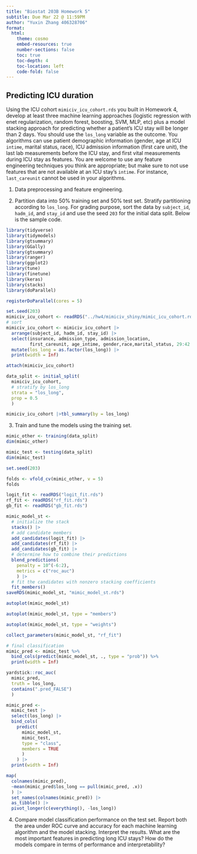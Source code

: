 ```yaml
---
title: "Biostat 203B Homework 5"
subtitle: Due Mar 22 @ 11:59PM
author: "Yuxin Zhang 406328706"
format:
  html:
    theme: cosmo
    embed-resources: true
    number-sections: false
    toc: true
    toc-depth: 4
    toc-location: left
    code-fold: false
---
```


## Predicting ICU duration

Using the ICU cohort `mimiciv_icu_cohort.rds` you built in Homework 4, develop at least three machine learning approaches (logistic regression with enet regularization, random forest, boosting, SVM, MLP, etc) plus a model stacking approach for predicting whether a patient's ICU stay will be longer than 2 days. You should use the `los_long` variable as the outcome. You algorithms can use patient demographic information (gender, age at ICU `intime`, marital status, race), ICU admission information (first care unit), the last lab measurements before the ICU stay, and first vital measurements during ICU stay as features. You are welcome to use any feature engineering techniques you think are appropriate; but make sure to not use features that are not available at an ICU stay's `intime`. For instance, `last_careunit` cannot be used in your algorithms. 

1. Data preprocessing and feature engineering.

2. Partition data into 50% training set and 50% test set. Stratify partitioning according to `los_long`. For grading purpose, sort the data by `subject_id`, `hadm_id`, and `stay_id` and use the seed `203` for the initial data split. Below is the sample code.

```r
library(tidyverse)
library(tidymodels)
library(gtsummary)
library(GGally)
library(gtsummary)
library(ranger)
library(ggplot2)
library(tune)
library(finetune)
library(keras)
library(stacks)
library(doParallel)
```

```r
registerDoParallel(cores = 5)
```

```r
set.seed(203)
mimiciv_icu_cohort <- readRDS("../hw4/mimiciv_shiny/mimic_icu_cohort.rds")
# sort
mimiciv_icu_cohort <- mimiciv_icu_cohort |>
  arrange(subject_id, hadm_id, stay_id) |>
  select(insurance, admission_type, admission_location, 
         first_careunit, age_intime, gender,race,marital_status, 29:42 ) |>
  mutate(los_long = as.factor(los_long)) |>
  print(width = Inf)

attach(mimiciv_icu_cohort)
```

```r
data_split <- initial_split(
  mimiciv_icu_cohort, 
  # stratify by los_long
  strata = "los_long", 
  prop = 0.5
  )
```

```r
mimiciv_icu_cohort |>tbl_summary(by = los_long) 
```



3. Train and tune the models using the training set.

```r
mimic_other <- training(data_split)
dim(mimic_other)

mimic_test <- testing(data_split)
dim(mimic_test)
```

```r
set.seed(203)

folds <- vfold_cv(mimic_other, v = 5)
folds
```


```r
logit_fit <- readRDS("logit_fit.rds")
rf_fit <- readRDS("rf_fit.rds")
gb_fit <- readRDS("gb_fit.rds")

```



```r
mimic_model_st <- 
  # initialize the stack
  stacks() |>
  # add candidate members
  add_candidates(logit_fit) |>
  add_candidates(rf_fit) |>
  add_candidates(gb_fit) |>
  # determine how to combine their predictions
  blend_predictions(
    penalty = 10^(-6:2),
    metrics = c("roc_auc")
    ) |>
  # fit the candidates with nonzero stacking coefficients
  fit_members()
saveRDS(mimic_model_st, "mimic_model_st.rds")
```

```r
autoplot(mimic_model_st)
```

```r
autoplot(mimic_model_st, type = "members")
```

```r
autoplot(mimic_model_st, type = "weights")
```

```r
collect_parameters(mimic_model_st, "rf_fit")
```

```r
# final classification
mimic_pred <- mimic_test %>%
  bind_cols(predict(mimic_model_st, ., type = "prob")) %>%
  print(width = Inf)
```

```r
yardstick::roc_auc(
  mimic_pred,
  truth = los_long,
  contains(".pred_FALSE")
  )
```

```r
mimic_pred <-
  mimic_test |>
  select(los_long) |>
  bind_cols(
    predict(
      mimic_model_st,
      mimic_test,
      type = "class",
      members = TRUE
      )
    ) |>
  print(width = Inf)
```

```r
map(
  colnames(mimic_pred),
  ~mean(mimic_pred$los_long == pull(mimic_pred, .x))
  ) |>
  set_names(colnames(mimic_pred)) |>
  as_tibble() |>
  pivot_longer(c(everything(), -los_long))
```

4. Compare model classification performance on the test set. Report both the area under ROC curve and accuracy for each machine learning algorithm and the model stacking. Interpret the results. What are the most important features in predicting long ICU stays? How do the models compare in terms of performance and interpretability?
